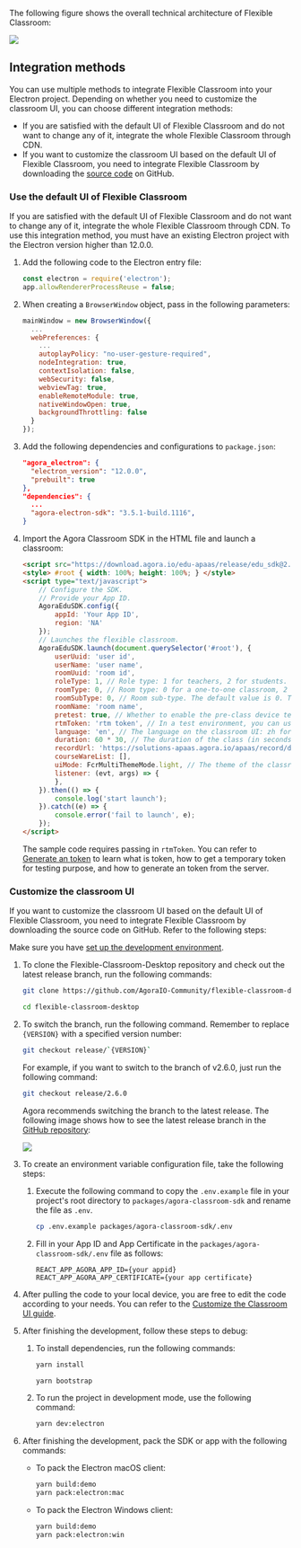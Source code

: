 <PlatformWrapper platform="electron">

The following figure shows the overall technical architecture of Flexible Classroom:

![](https://web-cdn.agora.io/docs-files/1653557375318)

## Integration methods

You can use multiple methods to integrate Flexible Classroom into your Electron project. Depending on whether you need to customize the classroom UI, you can choose different integration methods:

- If you are satisfied with the default UI of Flexible Classroom and do not want to change any of it, integrate the whole Flexible Classroom through CDN.
- If you want to customize the classroom UI based on the default UI of Flexible Classroom, you need to integrate Flexible Classroom by downloading the [source code](https://github.com/AgoraIO-Community/flexible-classroom-desktop) on GitHub.

<a name="default_ui"></a>

### Use the default UI of Flexible Classroom

If you are satisfied with the default UI of Flexible Classroom and do not want to change any of it, integrate the whole Flexible Classroom through CDN. To use this integration method, you must have an existing Electron project with the Electron version higher than 12.0.0.

1. Add the following code to the Electron entry file:

   ```javascript
   const electron = require('electron');
   app.allowRendererProcessReuse = false;
   ```

2. When creating a `BrowserWindow` object, pass in the following parameters:

   ```javascript
   mainWindow = new BrowserWindow({
     ...
     webPreferences: {
       ...
       autoplayPolicy: "no-user-gesture-required",
       nodeIntegration: true,
       contextIsolation: false,
       webSecurity: false,
       webviewTag: true,
       enableRemoteModule: true,
       nativeWindowOpen: true,
       backgroundThrottling: false
     }
   });
   ```

3. Add the following dependencies and configurations to `package.json`:

   ```json
   "agora_electron": {
     "electron_version": "12.0.0",
     "prebuilt": true
   },
   "dependencies": {
     ...
     "agora-electron-sdk": "3.5.1-build.1116",
   }
   ```

4. Import the Agora Classroom SDK in the HTML file and launch a classroom:

    ```html
    <script src="https://download.agora.io/edu-apaas/release/edu_sdk@2.7.1.bundle.js"></script> 
    <style> #root { width: 100%; height: 100%; } </style>
    <script type="text/javascript"> 
        // Configure the SDK. 
        // Provide your App ID. 
        AgoraEduSDK.config({ 
            appId: 'Your App ID', 
            region: 'NA' 
        }); 
        // Launches the flexible classroom. 
        AgoraEduSDK.launch(document.querySelector('#root'), {
            userUuid: 'user id', 
            userName: 'user name', 
            roomUuid: 'room id', 
            roleType: 1, // Role type: 1 for teachers, 2 for students. 
            roomType: 0, // Room type: 0 for a one-to-one classroom, 2 for a lecture hall (a common lecture hall or a vocational lecture hall depending on room sub-type), 4 for a small classroom. 
            roomSubType: 0, // Room sub-type. The default value is 0. To set a vocational lecture hall, set roomType as 2 and roomSubType as 1. 
            roomName: 'room name', 
            pretest: true, // Whether to enable the pre-class device test. 
            rtmToken: 'rtm token', // In a test environment, you can use a temporary token; in a production or security environment, Agora strongly recommends that you use a server-generated token. 
            language: 'en', // The language on the classroom UI: zh for Chinese and en for English. 
            duration: 60 * 30, // The duration of the class (in seconds). 
            recordUrl: 'https://solutions-apaas.agora.io/apaas/record/dev/2.3.3/record_page.html', 
            courseWareList: [], 
            uiMode: FcrMultiThemeMode.light, // The theme of the classroom UI: FcrMultiThemeMode.light for the light mode, FcrMultiThemeMode.dark for the dark mode. 
            listener: (evt, args) => { 
            }, 
        }).then(() => { 
            console.log('start launch'); 
        }).catch((e) => { 
            console.error('fail to launch', e); 
        }); 
    </script>
    ```

    The sample code requires passing in `rtmToken`. You can refer to [Generate an <Vg k="MESS" /> token](../reference/manage-agora-account#generate-an-rtm-token) to learn what is <Vg k="MESS" /> token, how to get a temporary <Vg k="MESS" /> token for testing purpose, and how to generate an <Vg k="MESS" /> token from the server.

<a name="change_default_ui"></a>

### Customize the classroom UI

If you want to customize the classroom UI based on the default UI of Flexible Classroom, you need to integrate Flexible Classroom by downloading the source code on GitHub. Refer to the following steps:

<div class="alert info">Make sure you have <a href="../get-started/#set-up-the-development-environment">set up the development environment</a>.</div>

1. To clone the Flexible-Classroom-Desktop repository and check out the latest release branch, run the following commands:

   ```bash
   git clone https://github.com/AgoraIO-Community/flexible-classroom-desktop.git
   ```

   ```bash
   cd flexible-classroom-desktop
   ```

1. To switch the branch, run the following command. Remember to replace `{VERSION}` with a specified version number:

   ```bash
   git checkout release/`{VERSION}`
   ```

   For example, if you want to switch to the branch of v2.6.0, just run the following command:

   ```bash
   git checkout release/2.6.0
   ```

   Agora recommends switching the branch to the latest release. The following image shows how to see the latest release branch in the [GitHub repository](https://github.com/AgoraIO-Community/flexible-classroom-desktop):

   ![](/images/flexible-classroom/flexible-classroom-latest-branch.png)

1. To create an environment variable configuration file, take the following steps:

   1. Execute the following command to copy the `.env.example` file in your project's root directory to `packages/agora-classroom-sdk` and rename the file as `.env`.

      ```bash
      cp .env.example packages/agora-classroom-sdk/.env
      ```

   1. Fill in your App ID and App Certificate in the `packages/agora-classroom-sdk/.env` file as follows:

      ```
      REACT_APP_AGORA_APP_ID={your appid}
      REACT_APP_AGORA_APP_CERTIFICATE={your app certificate}
      ```

1. After pulling the code to your local device, you are free to edit the code according to your needs. You can refer to the [Customize the Classroom UI guide](../develop/customize-ui).

1. After finishing the development, follow these steps to debug:

   1. To install dependencies, run the following commands:

      ```bash
      yarn install
      ```

      ```bash
      yarn bootstrap
      ```

   2. To run the project in development mode, use the following command:

      ```bash
      yarn dev:electron
      ```

1. After finishing the development, pack the SDK or app with the following commands:

   - To pack the Electron macOS client:

      ```bash
      yarn build:demo
      yarn pack:electron:mac
      ```

   - To pack the Electron Windows client:

      ```bash
      yarn build:demo
      yarn pack:electron:win
      ```

</PlatformWrapper>